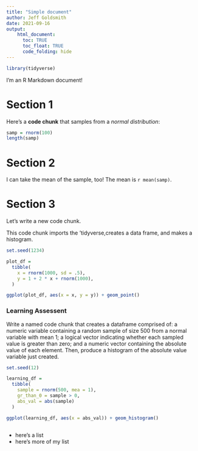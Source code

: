 ```yaml
---
title: "Simple document"
author: Jeff Goldsmith
date: 2021-09-16
output: 
    html_document:
      toc: TRUE
      toc_float: TRUE
      code_folding: hide
---
```


```r
library(tidyverse)
```
I'm an R Markdown document! 

# Section 1

Here's a **code chunk** that samples from 
a _normal distribution_:

```r
samp = rnorm(100)
length(samp)
```

# Section 2

I can take the mean of the sample, too!
The mean is `r mean(samp)`.

# Section 3

Let's write a new code chunk.

This code chunk imports the 'tidyverse,creates a data frame, and makes a histogram.

```r
set.seed(1234)

plot_df =                           
  tibble(
    x = rnorm(1000, sd = .5),
    y = 1 + 2 * x + rnorm(1000),
  )

ggplot(plot_df, aes(x = x, y = y)) + geom_point()
```

### Learning Assessent

Write a named code chunk that creates a dataframe comprised of: a numeric variable containing a random sample of size 500 from a normal variable with mean 1; a logical vector indicating whether each sampled value is greater than zero; and a numeric vector containing the absolute value of each element. Then, produce a histogram of the absolute value variable just created. 

```r
set.seed(12)

learning_df = 
  tibble(
    sample = rnorm(500, mea = 1),
    gr_than_0 = sample > 0,
    abs_val = abs(sample)
  )

ggplot(learning_df, aes(x = abs_val)) + geom_histogram()
       
```


* here's a list
* here's more of my list

